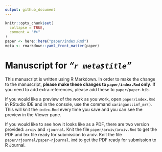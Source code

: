```yaml
---
output: github_document
---
```


<!-- README.md is generated from README.Rmd. Please edit that file -->

```r
knitr::opts_chunk$set(
  collapse = TRUE,
  comment = "#>"
)
paper <- here::here("paper/index.Rmd")
meta <- rmarkdown::yaml_front_matter(paper)
```

# Manuscript for *"`r meta$title`"*


<!-- badges: start -->
<!-- badges: end -->

This manuscript is written using R Markdown. In order to make the change to the manuscript, **please make these changes to `paper/index.Rmd` only**. If you need to add extra references, please add these to `paper/paper.bib`. 


If you would like a preview of the work as you work, open `paper/index.Rmd` in RStudio IDE and in the console, use the command `xaringan::inf_mr()`. This will knit the `index.Rmd` every time you save and you can see the preview in the Viewer pane. 

If you would like to see how it looks like as a PDF, there are two version provided: `arxiv` and `rjournal`. Knit the file `paper/arxiv/arxiv.Rmd` to get the PDF and tex file ready for submission to arxiv. Knit the file `paper/rjournal/paper-rjournal.Rmd` to get the PDF ready for submission to R Journal. 
